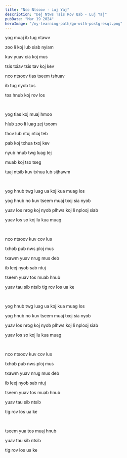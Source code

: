 ```yaml
---
title: "Nco Ntsoov - Luj Yaj"
description: "Dej Ntws Tsis Rov Qab - Luj Yaj"
pubDate: "Mar 19 2024"
heroImage: "/my-learning-path/go-with-postgresql.png"
---
```



yog muaj ib tug ntawv

zoo li koj lub siab nyiam

kuv yuav cia koj mus

tsis txiav tsis tav koj kev

nco ntsoov tias tseem tshuav

ib tug nyob tos

tos hnub koj rov los

<br />

yog tias koj muaj hmoo

hlub zoo li luag zej tsoom

thov lub ntuj ntiaj teb

pab koj txhua txoj kev

nyub hnub twg luag tej

muab koj tso tseg

tuaj ntsib kuv txhua lub sijhawm

<br />

yog hnub twg luag ua koj kua muag los

yog hnub no kuv tseem muaj txoj sia nyob

yuav los nrog koj nyob plhws koj li nplooj siab

yuav los so koj lu kua muag

<br />

nco ntsoov kuv cov lus

txhob pub nws ploj mus

txawm yuav nrug mus deb

ib leej nyob sab ntuj

tseem yuav tos muab hnub

yuav tau sib ntsib
tig rov los ua ke

<br />

yog hnub twg luag ua koj kua muag los

yog hnub no kuv tseem muaj txoj sia nyob

yuav los nrog koj nyob plhws koj li nplooj siab

yuav los so koj lu kua muag

<br />

nco ntsoov kuv cov lus

txhob pub nws ploj mus

txawm yuav nrug mus deb

ib leej nyob sab ntuj

tseem yuav tos muab hnub

yuav tau sib ntsib

tig rov los ua ke

<br />

tseem yua tos muaj hnub

yuav tau sib ntsib

tig rov los ua ke